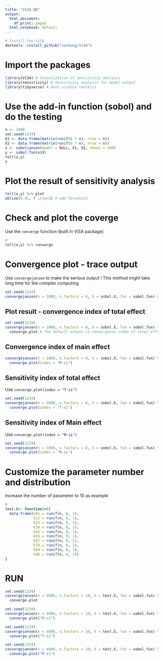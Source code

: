 ```yaml
---
title: "ViSA_NB"
output:
  html_document:
    df_print: paged
  html_notebook: default
---
```



```r
# Install the ViSA
devtools::install_github("nanhung/ViSA")
```

# Import the packages

```r
library(ViSA) # Visualization of sensitivity analysis
library(sensitivity) # Sensitivity analysis for model output
library(tidyverse) # Data science toolkits
```

# Use the add-in function (sobol) and do the testing

```r
n <- 1000
set.seed(1234)
X1 <- data.frame(matrix(runif(8 * n), nrow = n))
X2 <- data.frame(matrix(runif(8 * n), nrow = n))
x <- soboljansen(model = NULL, X1, X2, nboot = 100)
y <- sobol.fun(x$X)
tell(x,y)
x
```

# Plot the result of sensitivity analysis

```r
tell(x,y) %>% plot
abline(0.01, 0 ,lty=2) # add threshold
```

# Check and plot the coverge
Use the `converge` function (built in ViSA package)

```r
# 
tell(x,y) %>% converge
```


# Convergence plot - trace output
Use `convergejansen` to make the serious output
! This method might take long time for the complex computing

```r
set.seed(1234)
convergejansen(n = 1000, n.factors = 8, X = sobol.X, fun = sobol.fun) # Output the data frame of sensitivity index (main: S_si, total: T_si) convergence index (main: S_ci, total: T_ci) 
```

## Plot result - convergence index of total effect

```r
set.seed(1234)
convergejansen(n = 1000, n.factors = 8, X = sobol.X, fun = sobol.fun) %>% 
  converge.plot # The default output is convergence index of total effect
```

## Convergence index of main effect

```r
convergejansen(n = 1000, n.factors = 8, X = sobol.X, fun = sobol.fun) %>% 
  converge.plot(index = "M-ci")
```

## Sensitivity index of total effect
Use `converge.plot(index = "T-si")` 

```r
set.seed(1234)
convergejansen(n = 1000, n.factors = 8, X = sobol.X, fun = sobol.fun) %>% 
  converge.plot(index = "T-si")
```

## Sensitivity index of Main effect
Use `converge.plot(index = "M-si")` 

```r
set.seed(1234)
convergejansen(n = 1000, n.factors = 8, X = sobol.X, fun = sobol.fun) %>% 
  converge.plot(index = "M-si")
```

# Customize the parameter number and distribution
Increase the number of parameter to 10 as example
```r
#
test.X<- function(n){
  data.frame(k01 = runif(n, 0, 1),
             k12 = runif(n, 0, 1),
             k23 = runif(n, 0, 1),
             k34 = runif(n, 0, 1),
             k45 = runif(n, 0, 1),
             k56 = runif(n, 0, 1),
             k67 = runif(n, 0, 1),
             k78 = runif(n, 0, 1),
             k89 = runif(n, 0, 1),
             k90 = runif(n, 0, 1))
}
```

# RUN

```r
set.seed(1234)
convergejansen(n = 4000, n.factors = 10, X = test.X, fun = sobol.fun) %>% 
  converge.plot

set.seed(1234)
convergejansen(n = 4000, n.factors = 10, X = test.X, fun = sobol.fun) %>% 
  converge.plot("M-ci")

set.seed(1234)
convergejansen(n = 4000, n.factors = 10, X = test.X, fun = sobol.fun) %>% 
  converge.plot("T-si")

set.seed(1234)
convergejansen(n = 4000, n.factors = 10, X = test.X, fun = sobol.fun) %>% 
  converge.plot("M-si")

```


